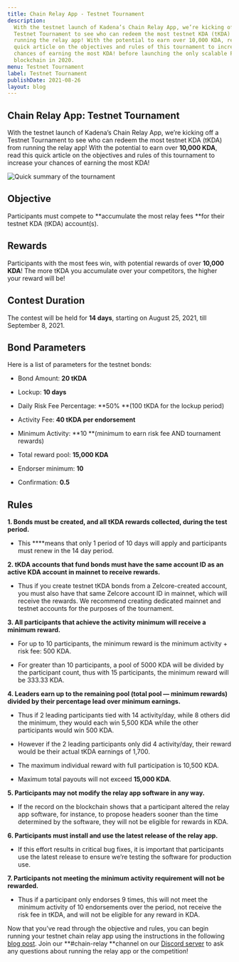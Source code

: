 ```yaml
---
title: Chain Relay App - Testnet Tournament
description:
  With the testnet launch of Kadena’s Chain Relay App, we’re kicking off a
  Testnet Tournament to see who can redeem the most testnet KDA (tKDA) from
  running the relay app! With the potential to earn over 10,000 KDA, read this
  quick article on the objectives and rules of this tournament to increase your
  chances of earning the most KDA! before launching the only scalable POW public
  blockchain in 2020.
menu: Testnet Tournament
label: Testnet Tournament
publishDate: 2021-08-26
layout: blog
---
```


## Chain Relay App: Testnet Tournament

With the testnet launch of Kadena’s Chain Relay App, we’re kicking off a Testnet
Tournament to see who can redeem the most testnet KDA (tKDA) from running the
relay app! With the potential to earn over **10,000 KDA**, read this quick
article on the objectives and rules of this tournament to increase your chances
of earning the most KDA!

![Quick summary of the tournament](/assets/blog/1_D2VMTMoSDCh4tqVUAxkuIw.webp)

## Objective

Participants must compete to **accumulate the most relay fees **for their
testnet KDA (tKDA) account(s).

## Rewards

Participants with the most fees win, with potential rewards of over **10,000
KDA**! The more tKDA you accumulate over your competitors, the higher your
reward will be!

## Contest Duration

The contest will be held for **14 days**, starting on August 25, 2021, till
September 8, 2021.

## Bond Parameters

Here is a list of parameters for the testnet bonds:

- Bond Amount: **20 tKDA**

- Lockup: **10 days**

- Daily Risk Fee Percentage: **50% **(100 tKDA for the lockup period)

- Activity Fee: **40 tKDA per endorsement**

- Minimum Activity: **10 **(minimum to earn risk fee AND tournament rewards)

- Total reward pool: **15,000 KDA**

- Endorser minimum: **10**

- Confirmation: **0.5**

## Rules

**1. Bonds must be created, and all tKDA rewards collected, during the test
period.**

- This \*\*\*\*means that only 1 period of 10 days will apply and participants
  must renew in the 14 day period.

**2. tKDA accounts that fund bonds must have the same account ID as an active
KDA account in mainnet to receive rewards.**

- Thus if you create testnet tKDA bonds from a Zelcore-created account, you must
  also have that same Zelcore account ID in mainnet, which will receive the
  rewards. We recommend creating dedicated mainnet and testnet accounts for the
  purposes of the tournament.

**3. All participants that achieve the activity minimum will receive a minimum
reward.**

- For up to 10 participants, the minimum reward is the minimum activity + risk
  fee: 500 KDA.

- For greater than 10 participants, a pool of 5000 KDA will be divided by the
  participant count, thus with 15 participants, the minimum reward will be
  333.33 KDA.

**4. Leaders earn up to the remaining pool (total pool — minimum rewards)
divided by their percentage lead over minimum earnings.**

- Thus if 2 leading participants tied with 14 activity/day, while 8 others did
  the minimum, they would each win 5,500 KDA while the other participants would
  win 500 KDA.

- However if the 2 leading participants only did 4 activity/day, their reward
  would be their actual tKDA earnings of 1,700.

- The maximum individual reward with full participation is 10,500 KDA.

- Maximum total payouts will not exceed **15,000 KDA**.

**5. Participants may not modify the relay app software in any way.**

- If the record on the blockchain shows that a participant altered the relay app
  software, for instance, to propose headers sooner than the time determined by
  the software, they will not be eligible for rewards in KDA.

**6. Participants must install and use the latest release of the relay app.**

- If this effort results in critical bug fixes, it is important that
  participants use the latest release to ensure we’re testing the software for
  production use.

**7. Participants not meeting the minimum activity requirement will not be
rewarded.**

- Thus if a participant only endorses 9 times, this will not meet the minimum
  activity of 10 endorsements over the period, not receive the risk fee in tKDA,
  and will not be eligible for any reward in KDA.

Now that you’ve read through the objective and rules, you can begin running your
testnet chain relay app using the instructions in the following
[blog post](https://medium.com/kadena-io/getting-started-with-chainweb-relay-app-7e7a01fe79c8).
Join our **#chain-relay **channel on our
[Discord server](http://discord.io/kadena) to ask any questions about running
the relay app or the competition!
